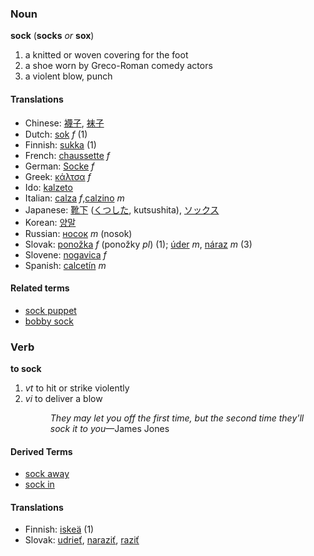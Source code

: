 === Noun ===
'''sock''' ('''socks''' ''or'' '''sox''')
# a knitted or woven covering for the foot
# a shoe worn by Greco-Roman comedy actors
# a violent blow, punch

==== Translations ====
*Chinese: [[襪子]], [[袜子]]
*Dutch: [[sok]] ''f'' (1)
*Finnish: [[sukka]] (1)
*French: [[chaussette]] ''f''
*German: [[Socke]] ''f''
*Greek: [[κάλτσα]] ''f''
*Ido: [[kalzeto]]
*Italian: [[calza]] ''f'',[[calzino]] ''m''
*Japanese: [[靴下]] ([[くつした]], kutsushita), [[ソックス]]
*Korean: [[양말]]
*Russian: [[носок]] ''m'' (nosok)
*Slovak: [[ponožka]] ''f'' (ponožky ''pl'') (1); [[úder]] ''m'', [[náraz]] ''m'' (3)
*Slovene: [[nogavica]] ''f''
*Spanish: [[calcetín]] ''m''

====Related terms====
*[[sock puppet]]
*[[bobby sock]]

=== Verb ===
'''to sock'''
# ''vt'' to hit or strike violently
# ''vi'' to deliver a blow
#: ''They may let you off the first time, but the second time they'll sock it to you''&mdash;James Jones

====Derived Terms====
* [[sock away]]
* [[sock in]]

==== Translations ====
*Finnish: [[iskeä]] (1)
*Slovak: [[udrieť]], [[naraziť]], [[raziť]]